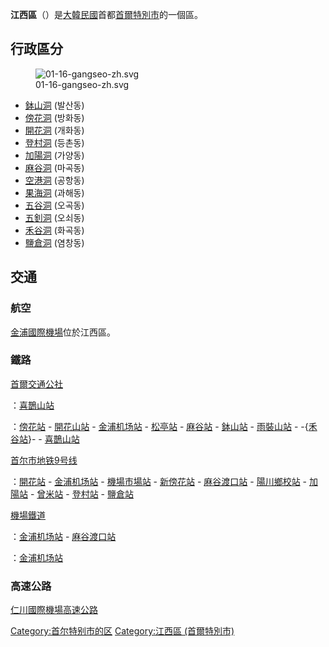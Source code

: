 {{about|首爾特別市的行政區|釜山廣域市的行政區|江西區 (釜山廣域市)}}
{{Infobox settlement
| name                    = 江西區
| settlement_type         = [[韩国行政区划|自治區]]
| translit_lang1          = [[韓語|韓語]]
| translit_lang1_type1    = [[諺文|諺文]]
| translit_lang1_info1    = 강서구
| translit_lang1_type2    = [[朝鮮漢字|漢字]]
| translit_lang1_info2    = 江西區
| translit_lang1_type3    = {{nowrap|[[文化观光部2000年式|文化观光部2000年式]]}}
| translit_lang1_info3    = Gangseo-gu
| translit_lang1_type4    = {{nowrap|[[馬科恩-賴肖爾表記法|馬科恩-賴肖爾表記法]]}}
| translit_lang1_info4    = Kangsŏ-gu
| image_skyline           = Gangseo-gu Office 20140531 152413.JPG
| image_caption           = 江西區廳 
| image_flag              = Flag of Gangseo, Seoul.svg
| image_seal              = 
| image_map               = Seoul Gangseo-gu.svg
| map_caption             = 江西區在首爾特別市的位置
| subdivision_type        = 國家
| subdivision_name        = {{ROK}}
| subdivision_type1       = [[朝鮮地區|地區]]
| subdivision_name1       = [[韓國首都圈|韓國首都圈]]
| subdivision_type2       = 省級行政區
| subdivision_name2       = [[首爾特別市|首爾特別市]]
| parts_type              = 行政區劃
| parts                   = 22個[[行政洞|行政洞]]
| area_total_km2          = 41.4
| population_total        = 557,373
| population_density_km2  = auto
| leader_title            = 區廳長
| leader_name			  = {{link-ko|盧顯松|노현송}}
| leader_party            = {{MPK}}
| leader_title1           = 國會議員
| leader_name1            = {{ubl|甲：[[姜仙祐|姜仙祐]]{{small|（{{MPK}}）}}|乙：[[陳聲準|陳聲準]]{{small|（{{MPK}}）}}|丙：[[韓貞愛|韓貞愛]]{{small|（{{MPK}}）}}}}
| blank1_name             = 區樹
| blank1_info             = [[銀杏|銀杏]]
| blank2_name             = 區花
| blank2_info             = [[菊屬|菊花]]
| blank3_name             = 區鳥
| blank3_info             = [[普通喜鵲|喜鵲]]
}}

'''江西區'''（{{kor|諺=강서구|漢=江西區|羅=Gangseo gu|f=y}}）是[[大韓民國|大韓民國]]首都[[首爾特別市|首爾特別市]]的一個區。

== 行政區分 ==
[[File:01-16-gangseo-zh.svg|thumb]]
*[[鉢山洞|鉢山洞]] (발산동)
*[[傍花洞|傍花洞]] (방화동)
*[[開花洞|開花洞]] (개화동) 
*[[登村洞|登村洞]] (등촌동)
*[[加陽洞|加陽洞]] (가양동)
*[[麻谷洞|麻谷洞]] (마곡동) 
*[[空港洞|空港洞]] (공항동)
*[[果海洞|果海洞]] (과해동) 
*[[五谷洞|五谷洞]] (오곡동) 
*[[五釗洞|五釗洞]] (오쇠동) 
*[[禾谷洞|禾谷洞]] (화곡동)
*[[鹽倉洞|鹽倉洞]] (염창동)

== 交通 ==
=== 航空 ===
[[金浦國際機場|金浦國際機場]]位於江西區。
=== 鐵路 ===
; [[首爾交通公社|首爾交通公社]]
{{韓國都市鐵道|SM2-SI}}：[[喜鵲山站|喜鵲山站]]

{{韓國都市鐵道|SM5}}：[[傍花站|傍花站]] - [[開花山站|開花山站]] - [[金浦机场站|金浦机场站]] - [[松亭站_(首爾)|松亭站]] - [[麻谷站|麻谷站]] - [[鉢山站|鉢山站]] - [[雨裝山站|雨裝山站]] - -{[[禾谷站|禾谷站]]}- - [[喜鵲山站|喜鵲山站]]
; [[首尔市地铁9号线|首尔市地铁9号线]]
{{韓國都市鐵道|SM9}}：[[開花站|開花站]] - [[金浦机场站|金浦机场站]] - [[機場市場站|機場市場站]] - [[新傍花站|新傍花站]] - [[麻谷渡口站|麻谷渡口站]] - [[陽川鄉校站|陽川鄉校站]] - [[加陽站|加陽站]] - [[曾米站|曾米站]] - [[登村站|登村站]] - [[鹽倉站|鹽倉站]]
; [[機場鐵道_(企業)|機場鐵道]]
{{韓國都市鐵道|AR}}：[[金浦机场站|金浦机场站]] - [[麻谷渡口站|麻谷渡口站]]
; {{link-ko|金浦金色線運營|김포골드라인운영|金浦金色線運營股份有限公司}}
{{韓國都市鐵道|GIM}}：[[金浦机场站|金浦机场站]]

=== 高速公路 ===
[[仁川國際機場高速公路|仁川國際機場高速公路]]

{{Commons category|Gangseo-gu, Seoul}}
{{首爾特別市行政區劃}}
{{DEFAULTSORT:Gangseo-gu}}
[[Category:首尔特别市的区|Category:首尔特别市的区]]
[[Category:江西區_(首爾特別市)|Category:江西區 (首爾特別市)]]